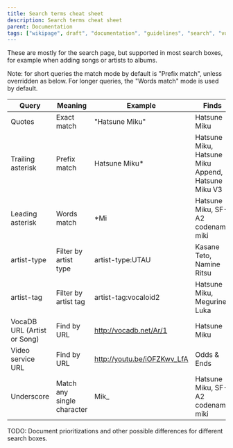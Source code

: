 ---
title: Search terms cheat sheet
description: Search terms cheat sheet
parent: Documentation
tags: ["wikipage", draft", "documentation", "guidelines", "search", "vocadb"]
---

These are mostly for the search page, but supported in most search boxes, for example when adding songs or artists to albums.

Note: for short queries the match mode by default is "Prefix match", unless overridden as below. For longer queries, the "Words match" mode is used by default.

| Query | Meaning | Example | Finds |
| ------ | ------ | ------------ | ------------ |
|Quotes|Exact match|"Hatsune Miku"|Hatsune Miku|
|Trailing asterisk|Prefix match|Hatsune Miku*|Hatsune Miku, Hatsune Miku Append, Hatsune Miku V3|
|Leading asterisk|Words match|*Mi|Hatsune Miku, SF-A2 codename miki|
|artist-type|Filter by artist type|artist-type:UTAU|Kasane Teto, Namine Ritsu|
|artist-tag|Filter by artist tag|artist-tag:vocaloid2|Hatsune Miku, Megurine Luka|
|VocaDB URL (Artist or Song)|Find by URL|http://vocadb.net/Ar/1|Hatsune Miku|
|Video service URL|Find by URL|http://youtu.be/iOFZKwv_LfA|Odds & Ends|
|Underscore|Match any single character|Mik_|Hatsune Miku, SF-A2 codename miki|

TODO: Document prioritizations and other possible differences for different search boxes.